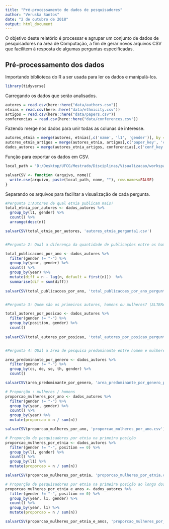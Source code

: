 ```yaml
---
title: "Pré-processamento de dados de pesquisadores"
author: "Veruska Santos"
date: "2 de outubro de 2018"
output: html_document
---
```



O objetivo deste relatório é processar e agrupar um conjunto de dados de pesquisadores na área de Computação, a fim de gerar novos arquivos CSV que facilitem à resposta de algumas perguntas especificadas.

## Pré-processamento dos dados

Importando biblioteca do R a ser usada para ler os dados e manipulá-los.

```r
library(tidyverse)
```

Carregando os dados que serão analisados.

```r
autores = read.csv(here::here("data/authors.csv"))
etnias = read.csv(here::here("data/ethnicity.csv"))
artigos = read.csv(here::here("data/papers.csv"))
conferencias = read.csv(here::here("data/conferences.csv"))
```

Fazendo merge nos dados para unir todas as colunas de interesse.

```r
autores_etnia = merge(autores, etnias[,c('name', 'l1', 'gender')], by = "name")
autores_etnia_artigos = merge(autores_etnia, artigos[,c('paper_key', 'conf_key', 'citations')], by = "paper_key")
dados_autores = merge(autores_etnia_artigos, conferencias[,c('conf_key', 'year', 'cs', 'de', 'se', 'th')], by = "conf_key")
```

Função para exportar os dados em CSV.

```r
local_path = 'D:/Desktop/UFCG/Mestrado/Disciplinas/Visualizacao/workspace/AuthorsData/data/'

salvarCSV <- function (arquivo, nome){
  write.csv(arquivo, paste(local_path, nome, ""), row.names=FALSE)
}
```

Separando os arquivos para facilitar a visualização de cada pergunta.

```r
#Pergunta 1:Autores de qual etnia publicam mais?
total_etnia_por_autores <- dados_autores %>%
  group_by(l1, gender) %>%
  count() %>%
  arrange(desc(n))

salvarCSV(total_etnia_por_autores, 'autores_etnia_pergunta1.csv')


#Pergunta 2: Qual a diferença da quantidade de publicações entre os homens e mulheres ao longo dos anos?

total_publicacoes_por_ano <- dados_autores %>%
  filter(gender != "-") %>%
  group_by(year, gender) %>%
  count() %>%
  group_by(year) %>%
  mutate(diff = n - lag(n, default = first(n)))  %>%
  summarise(dif = sum(diff))
 
salvarCSV(total_publicacoes_por_ano, 'total_publicacoes_por_ano_pergunta2.csv')


#Pergunta 3: Quem são os primeiros autores, homens ou mulheres? (ALTERADO, PQ TERIA QUE CONTAR AS CITAÇÕES)

total_autores_por_posicao <- dados_autores %>%
  filter(gender != "-") %>%
  group_by(position, gender) %>%
  count()
  
salvarCSV(total_autores_por_posicao, 'total_autores_por_posicao_pergunta3.csv')


#Pergunta 4: QUal a área de pesquisa predominante entre homem e mulheres?

area_predominante_por_genero <- dados_autores %>%
  filter(gender != "-") %>%
  group_by(cs, de, se, th, gender) %>%
  count()

salvarCSV(area_predominante_por_genero, 'area_predominante_por_genero_pergunta4.csv')


```
```r

# Proporção : mulheres / homens
proporcao_mulheres_por_ano <- dados_autores %>%
  filter(gender != "-") %>%
  group_by(year, gender) %>%
  count() %>%
  group_by(year) %>%
  mutate(proporcao = n / sum(n))

salvarCSV(proporcao_mulheres_por_ano, 'proporcao_mulheres_por_ano.csv')

```

```r

# Proporção de pesquisadores por etnia na primeira posição
proporcao_mulheres_por_etnia <- dados_autores %>%
  filter(gender != "-", position == 0) %>%
  group_by(l1, gender) %>%
  count() %>%
  group_by(l1) %>%
  mutate(proporcao = n / sum(n))

salvarCSV(proporcao_mulheres_por_etnia, 'proporcao_mulheres_por_etnia.csv')

```

```r

# Proporção de pesquisadores por etnia na primeira posição ao longo dos anos
proporcao_mulheres_por_etnia_e_anos <- dados_autores %>%
  filter(gender != "-", position == 0) %>%
  group_by(year, l1, gender) %>%
  count() %>%
  group_by(year, l1) %>%
  mutate(proporcao = n / sum(n))

salvarCSV(proporcao_mulheres_por_etnia_e_anos, 'proporcao_mulheres_por_etnia_e_anos.csv')

```